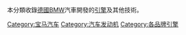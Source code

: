 {{Commons cat|BMW engines}}
本分類收錄[[德國|德國]][[BMW|BMW]]汽車開發的[[發動機|引擎]]及其他技術。

[[Category:宝马汽车|Category:宝马汽车]]
[[Category:汽车发动机|Category:汽车发动机]]
[[Category:各品牌引擎|Category:各品牌引擎]]